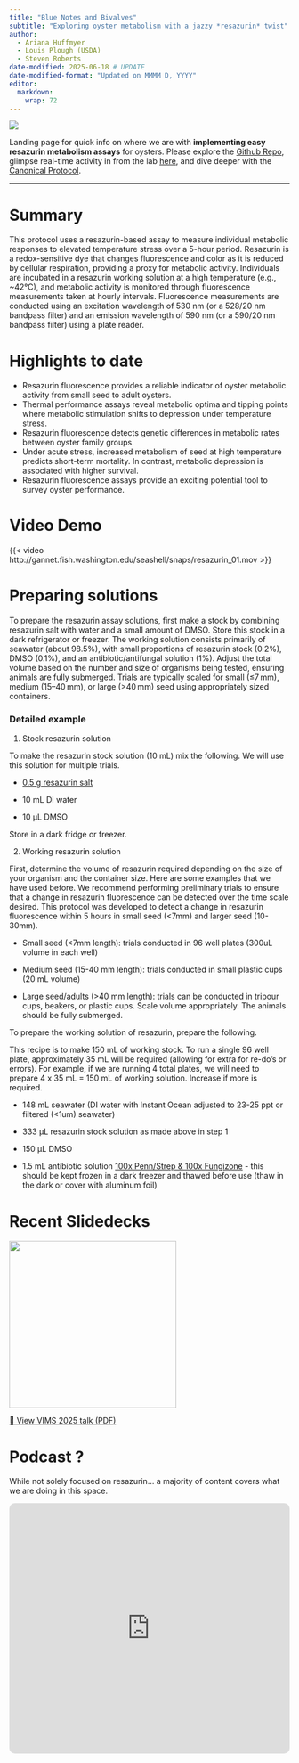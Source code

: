 ```yaml
---
title: "Blue Notes and Bivalves"
subtitle: "Exploring oyster metabolism with a jazzy *resazurin* twist"
author: 
  - Ariana Huffmyer
  - Louis Plough (USDA)
  - Steven Roberts
date-modified: 2025-06-18 # UPDATE
date-modified-format: "Updated on MMMM D, YYYY"
editor: 
  markdown: 
    wrap: 72
---
```


<a href="https://doi.org/10.5281/zenodo.15694305"><img src="https://zenodo.org/badge/978997852.svg"></a>



Landing page for quick info on where we are with **implementing easy
resazurin metabolism assays** for oysters. Please
explore the [Github
Repo](https://github.com/RobertsLab/resazurin-assay-development), 
glimpse real-time activity in from the lab
[here](https://genefish.wordpress.com/?s=resazurin), and dive deeper with the [Canonical Protocol](https://robertslab.github.io/resources/protocols/resazurin-assay/).

------------------------------------------------------------------------

# Summary

This protocol uses a resazurin-based assay to measure individual
metabolic responses to elevated temperature stress over a 5-hour period.
Resazurin is a redox-sensitive dye that changes fluorescence and color
as it is reduced by cellular respiration, providing a proxy for
metabolic activity. Individuals are incubated in a resazurin working
solution at a high temperature (e.g., \~42°C), and metabolic activity is
monitored through fluorescence measurements taken at
hourly intervals. Fluorescence measurements are conducted using an excitation wavelength of 530 nm (or a 528/20 nm bandpass filter) and an emission wavelength of 590 nm (or a 590/20 nm bandpass filter) using a plate reader.

# Highlights to date

- Resazurin fluorescence provides a reliable indicator of oyster metabolic activity from small seed to adult oysters. 
- Thermal performance assays reveal metabolic optima and tipping points where metabolic stimulation shifts to depression under temperature stress. 
- Resazurin fluorescence detects genetic differences in metabolic rates between oyster family groups. 
- Under acute stress, increased metabolism of seed at high temperature predicts short-term mortality. In contrast, metabolic depression is associated with higher survival. 
- Resazurin fluorescence assays provide an exciting potential tool to survey oyster performance. 

# Video Demo
   
{{< video http://gannet.fish.washington.edu/seashell/snaps/resazurin_01.mov >}}

# Preparing solutions

To prepare the resazurin assay solutions, first make a stock by combining resazurin salt with water and a small amount of DMSO. Store this stock in a dark refrigerator or freezer. The working solution consists primarily of seawater (about 98.5%), with small proportions of resazurin stock (0.2%), DMSO (0.1%), and an antibiotic/antifungal solution (1%). Adjust the total volume based on the number and size of organisms being tested, ensuring animals are fully submerged. Trials are typically scaled for small (≤7 mm), medium (15–40 mm), or large (>40 mm) seed using appropriately sized containers.

### Detailed example 

1.  Stock resazurin solution 

To make the resazurin stock solution (10 mL) mix the following. We will
use this solution for multiple trials. 

-   [0.5 g resazurin
    salt](https://www.thermofisher.com/order/catalog/product/R12204)

-   10 mL DI water

-   10 µL DMSO

Store in a dark fridge or freezer. 

2.  Working resazurin solution

First, determine the volume of resazurin required depending on the size
of your organism and the container size. Here are some examples that we
have used before. We recommend performing preliminary trials to ensure
that a change in resazurin fluorescence can be detected over the time
scale desired. This protocol was developed to detect a change in
resazurin fluorescence within 5 hours in small seed (\<7mm) and larger
seed (10-30mm). 

-   Small seed (\<7mm length): trials conducted in 96 well plates (300uL
    volume in each well)

-   Medium seed (15-40 mm length): trials conducted in small plastic
    cups (20 mL volume)

-   Large seed/adults (\>40 mm length): trials can be conducted in
    tripour cups, beakers, or plastic cups. Scale volume appropriately.
    The animals should be fully submerged. 

To prepare the working solution of resazurin, prepare the following. 

This recipe is to make 150 mL of working stock. To run a single 96 well
plate, approximately 35 mL will be required (allowing for extra for
re-do's or errors). For example, if we are running 4 total plates, we
will need to prepare 4 x 35 mL = 150 mL of working solution. Increase if
more is required. 

-   148 mL seawater (DI water with Instant Ocean adjusted to 23-25 ppt
    or filtered (\<1um) seawater) 

-   333 µL resazurin stock solution as made above in step 1 

-   150 µL DMSO

-   1.5 mL antibiotic solution [100x Penn/Strep & 100x
    Fungizone](https://us.vwr.com/store/product/4648458/null) - this
    should be kept frozen in a dark freezer and thawed before use (thaw
    in the dark or cover with aluminum foil)

# Recent Slidedecks


![](http://gannet.fish.washington.edu/seashell/snaps/2025-06-18_09-31-35.png){width=300px}

[📄 View VIMS 2025 talk (PDF)](http://gannet.fish.washington.edu/seashell/snaps/2025-VIMS-Roberts.pdf)


# Podcast ?

While not solely focused on resazurin... a majority of content covers what we are doing in this space.

<iframe allow="autoplay *; encrypted-media *; fullscreen *; clipboard-write" frameborder="0" height="450" style="width:100%;max-width:660px;overflow:hidden;border-radius:10px;" sandbox="allow-forms allow-popups allow-same-origin allow-scripts allow-storage-access-by-user-activation allow-top-navigation-by-user-activation" src="https://embed.podcasts.apple.com/us/podcast/gene-pooling/id1802677296">

</iframe>
